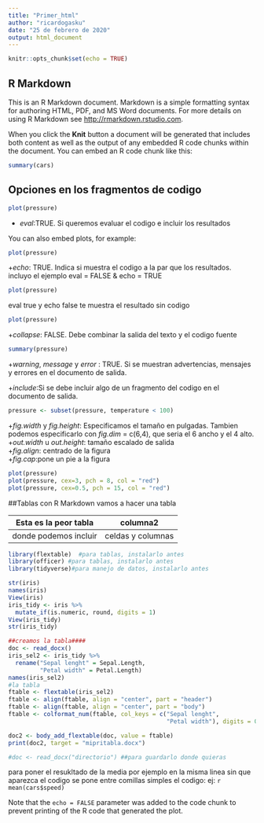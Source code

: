 ```yaml
---
title: "Primer_html"
author: "ricardogasku"
date: "25 de febrero de 2020"
output: html_document
---
```


```r
knitr::opts_chunk$set(echo = TRUE)
```

## R Markdown

This is an R Markdown document. Markdown is a simple formatting syntax for authoring HTML, PDF, and MS Word documents. For more details on using R Markdown see <http://rmarkdown.rstudio.com>.

When you click the **Knit** button a document will be generated that includes both content as well as the output of any embedded R code chunks within the document. You can embed an R code chunk like this:

```r
summary(cars)
```

## Opciones en los fragmentos de codigo

```r
plot(pressure)
```
+ *eval*:TRUE. Si queremos evaluar el codigo e incluir los resultados

You can also embed plots, for example:

```r
plot(pressure)
```
+*echo*: TRUE. Indica si muestra el codigo a la par que los resultados.
incluyo el ejemplo eval = FALSE & echo = TRUE  
  

```r
plot(pressure)
```  

eval true y echo false te muestra el resultado sin codigo  


```r
plot(pressure)
```  
  
+*collapse*: FALSE. Debe combinar la salida del texto y el codigo fuente

```r
summary(pressure)
```
+*warning*, *message* y *error* : TRUE. Si se muestran advertencias, mensajes y errores en el documento de salida.  

+*include*:Si se debe incluir algo de un fragmento del codigo en el documento de salida.

```r
pressure <- subset(pressure, temperature < 100)
```
+*fig.width* y *fig.height*: Especificamos el tamaño en pulgadas. Tambien podemos especificarlo con *fig.dim* = c(6,4), que seria el 6 ancho y el 4 alto.  
+*out.width* u *out.height*: tamaño escalado de salida  
+*fig.align*: centrado de la figura  
+*fig.cap*:pone un pie a la figura  

```r
plot(pressure)
plot(pressure, cex=3, pch = 8, col = "red")
plot(pressure, cex=0.5, pch = 15, col = "red")
```
##Tablas con R Markdown
vamos a hacer una tabla

Esta es la peor tabla|columna2
---------------------|--------
donde podemos incluir|celdas y columnas

```r
library(flextable)  #para tablas, instalarlo antes
library(officer) #para tablas, instalarlo antes
library(tidyverse)#para manejo de datos, instalarlo antes

str(iris)
names(iris)
View(iris)
iris_tidy <- iris %>%
  mutate_if(is.numeric, round, digits = 1)
View(iris_tidy)
str(iris_tidy)

##creamos la tabla####
doc <- read_docx()
iris_sel2 <- iris_tidy %>%
  rename("Sepal lenght" = Sepal.Length, 
         "Petal width" = Petal.Length)
names(iris_sel2)
#la tabla
ftable <- flextable(iris_sel2)
ftable <- align(ftable, align = "center", part = "header")
ftable <- align(ftable, align = "center", part = "body")
ftable <- colformat_num(ftable, col_keys = c("Sepal lenght",
                                             "Petal width"), digits = 0)

doc2 <- body_add_flextable(doc, value = ftable)
print(doc2, target = "mipritabla.docx")

#doc <- read_docx("directorio") ##para guardarlo donde quieras

```


para poner el resukltado de la media por ejemplo en la misma linea sin que aparezca el codigo se pone entre comillas simples el codigo: ej: `r mean(cars$speed)`

Note that the `echo = FALSE` parameter was added to the code chunk to prevent printing of the R code that generated the plot.
